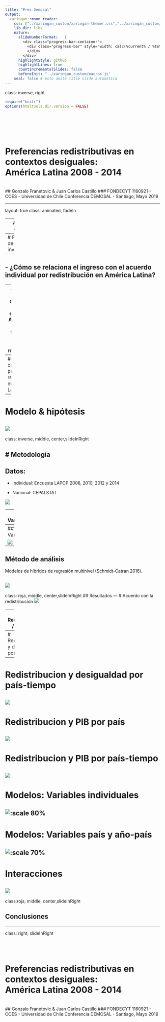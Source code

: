 ```yaml
---
title: "Pres Demosal"
output:
  xaringan::moon_reader:
    css: ["../xaringan_custom/xaringan-themer.css","../xaringan_custom/progress-bar.css","https://cdnjs.cloudflare.com/ajax/libs/animate.css/3.7.0/animate.min.css"]
    lib_dir: libs
    nature:
      slideNumberFormat:   |
        <div class="progress-bar-container">
          <div class="progress-bar" style="width: calc(%current% / %total% * 100%);">
          </div>
        </div>`
      highlightStyle: github
      highlightLines: true
      countIncrementalSlides: false
      beforeInit: "../xaringan_custom/macros.js"
    seal: false # esto omite title slide automática
---
```

class: inverse, right

```r
require("knitr")
options(htmltools.dir.version = FALSE)
```

<!---
Para correr en ATOM
- open terminal, abrir R (simplemente, R y enter)
- rmarkdown::render('demosal2010.Rmd', 'xaringan::moon_reader')

About macros.js: permite escalar las imágenes como [scale 50%](path to image), hay si que grabar ese archivo js en el directorio.
--->

<br>
<br>
<br>
<br>

# Preferencias redistributivas en contextos desiguales:<br> América Latina 2008 - 2014
<br>
## Gonzalo Franetovic & Juan Carlos Castillo
### FONDECYT 1160921 - COES - Universidad de Chile
Conferencia DEMOSAL - Santiago, Mayo 2019

---

layout: true
class: animated, fadeIn

---
# Marco general

![](../images/marco.png)

---
# Preguntas de investigación

--
## - ¿Cómo se relaciona el ingreso con el acuerdo individual por redistribución en América Latina?

--
## - ¿En qué medida la desigualdad y el desarrollo económico en América Latina afectan en la formación de las preferencias redistributivas?

--
## - ¿Cómo cambian las prefrencias redistributivas en América Latina?

---
# Modelo & hipótesis

![](../images/modelo.png)
---
class: inverse, middle, center,slideInRight

# Metodología
---
## Datos:

- Individual: Encuesta LAPOP 2008, 2010, 2012 y 2014

- Nacional: CEPALSTAT

![](../images/anidacion.png)

---
## Variables

### Dependiente: Acuerdo con la redistribución:

  - _"El Estado (gentilicio) debe implementar políticas firmes para reducir la desigualdad de ingresos entre ricos y pobres. ¿Hasta qué punto está de acuerdo o en desacuerdo con esta frase?"_ (1: muy en desacuerdo, 7: muy de acuerdo)

### Independientes:

- Individual: Ingreso, educación, confianza en instituciones, controles (sexo, edad, orientación política)

- País: Gini & PIB per cápita

---
## Variables

![](../images/descriptivos.png)
---
## Método de análisis

Modelos de híbridos de regresión multinivel (Schmidt-Catran 2016).

![](../images/ecuacion.png)
---
class: roja, middle, center,slideInRight
## Resultados
---
# Acuerdo con la redistribución
![](../images/ros4pais.png)

---
# Redistribución / tiempo
![](../images/ros4tiempo.png)

---
# Redistribucion y desigualdad por país
![](../images/ginipais.png)
---
# Redistribucion y desigualdad por país-tiempo
![](../images/giniencuesta.png)
---
# Redistribucion y PIB por país
![](../images/pibpais.png)
---
# Redistribucion y PIB por país-tiempo
![](../images/pibencuesta.png)
---
# Modelos: Variables individuales
![:scale 80%](../images/main_individual.png)
---
# Modelos: Variables país y año-país
![:scale 70%](../images/country-level.png)
---
# Interacciones
![](../images/interactions.png)
---
class:roja, middle, center,slideInRight

## Conclusiones

---
class: right, slideInRight
<br>
<br>
<br>
<br>

# Preferencias redistributivas en contextos desiguales:<br> América Latina 2008 - 2014
<br>
## Gonzalo Franetovic & Juan Carlos Castillo
### FONDECYT 1160921 - COES - Universidad de Chile
Conferencia DEMOSAL - Santiago, Mayo 2019
